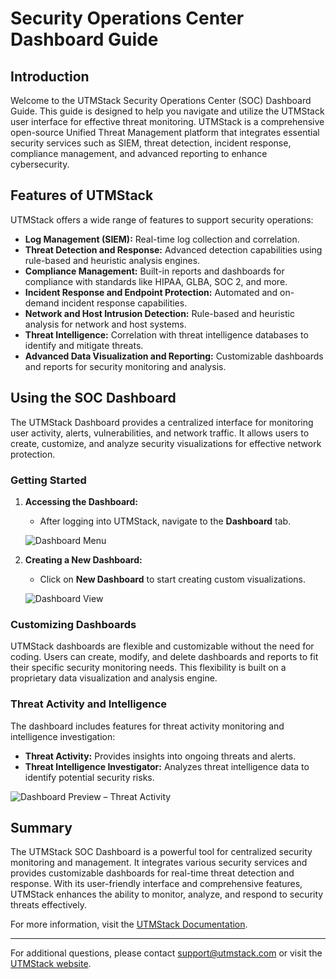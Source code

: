 # Security Operations Center Dashboard Guide

## Introduction

Welcome to the UTMStack Security Operations Center (SOC) Dashboard Guide. This guide is designed to help you navigate and utilize the UTMStack user interface for effective threat monitoring. UTMStack is a comprehensive open-source Unified Threat Management platform that integrates essential security services such as SIEM, threat detection, incident response, compliance management, and advanced reporting to enhance cybersecurity.

## Features of UTMStack

UTMStack offers a wide range of features to support security operations:

- **Log Management (SIEM):** Real-time log collection and correlation.
- **Threat Detection and Response:** Advanced detection capabilities using rule-based and heuristic analysis engines.
- **Compliance Management:** Built-in reports and dashboards for compliance with standards like HIPAA, GLBA, SOC 2, and more.
- **Incident Response and Endpoint Protection:** Automated and on-demand incident response capabilities.
- **Network and Host Intrusion Detection:** Rule-based and heuristic analysis for network and host systems.
- **Threat Intelligence:** Correlation with threat intelligence databases to identify and mitigate threats.
- **Advanced Data Visualization and Reporting:** Customizable dashboards and reports for security monitoring and analysis.

## Using the SOC Dashboard

The UTMStack Dashboard provides a centralized interface for monitoring user activity, alerts, vulnerabilities, and network traffic. It allows users to create, customize, and analyze security visualizations for effective network protection.

### Getting Started

1. **Accessing the Dashboard:**
   - After logging into UTMStack, navigate to the **Dashboard** tab.

   ![Dashboard Menu](https://mintcdn.com/utmstack/-JweBhSZIV7FRzin/images/dashboards/dashboardmenu.png?fit=max&auto=format&n=-JweBhSZIV7FRzin&q=85&s=67a9429d6db0f2bb381cafaa4d43b9b1)

2. **Creating a New Dashboard:**
   - Click on **New Dashboard** to start creating custom visualizations.

   ![Dashboard View](https://mintcdn.com/utmstack/-JweBhSZIV7FRzin/images/dashboards/dashboardnewvisualization.png?fit=max&auto=format&n=-JweBhSZIV7FRzin&q=85&s=e65f182ea870e94474f70ddad0ab0e61)

### Customizing Dashboards

UTMStack dashboards are flexible and customizable without the need for coding. Users can create, modify, and delete dashboards and reports to fit their specific security monitoring needs. This flexibility is built on a proprietary data visualization and analysis engine.

### Threat Activity and Intelligence

The dashboard includes features for threat activity monitoring and intelligence investigation:

- **Threat Activity:** Provides insights into ongoing threats and alerts.
- **Threat Intelligence Investigator:** Analyzes threat intelligence data to identify potential security risks.

![Dashboard Preview – Threat Activity](https://mintcdn.com/utmstack/lxb2uSs0wybYno8q/images/import%20federation%20server/activity.png?fit=max&auto=format&n=lxb2uSs0wybYno8q&q=85&s=64e9d0fc13553c58d843c0c7df9c4e37)

## Summary

The UTMStack SOC Dashboard is a powerful tool for centralized security monitoring and management. It integrates various security services and provides customizable dashboards for real-time threat detection and response. With its user-friendly interface and comprehensive features, UTMStack enhances the ability to monitor, analyze, and respond to security threats effectively.

For more information, visit the [UTMStack Documentation](https://documentation.utmstack.com/v10/Getting%20started/introduction).

---

For additional questions, please contact [support@utmstack.com](mailto:support@utmstack.com) or visit the [UTMStack website](https://utmstack.com).
